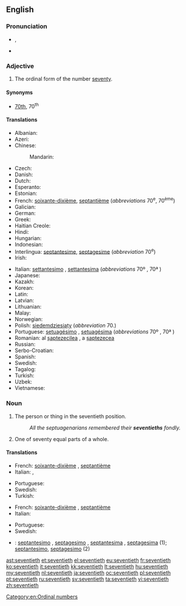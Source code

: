 ==English==

===Pronunciation===
* {{IPA|/ˈsɛvntiəθ/}}, {{X-SAMPA|/"sEvnti@T/}}
* {{hyphenation|sev|en|ti|eth}}

===Adjective===
{{en-adj|-}}

# The ordinal form of the number [[seventy]].

====Synonyms====
* [[70th]], 70<sup>th</sup>

====Translations====
{{trans-top|ordinal form of the number seventy (70)}}
* Albanian: {{t-|sq|shtatëdhjetë}}
* Azeri: {{t-|az|yetmişinci}}
* Chinese:
*: Mandarin: {{t|cmn|第七十|tr=dì qīshí|sc=Hani}}
* Czech: {{t+|cs|sedmdesátý}}
* Danish: {{t-|da|halvfjerdsindstyvende}}
* Dutch: {{t+|nl|zeventigste}}
* Esperanto: {{t-|eo|sepdek}}
* Estonian: {{t-|et|seitsmekümnes|sc=Cyrl}}
* French: {{qualifier|France|Quebec}} [[soixante-dixième]], {{qualifier|Belgium|Congo-Kinshasa|Switzerland}} [[septantième]] (''abbreviations'' 70<sup>e</sup>, 70<sup>ème</sup>)<!--Belgium, Switzerland, Congo-Kinshasa verified by Paul G on 2006-05-23-->
* Galician: {{t-|gl|septuagésimo}}
* German: {{t+|de|siebzigste}}
* Greek: {{t+|el|εβδομηκοστός|tr=evdomikostos}}
* Haitian Creole: {{tø|ht|swasant}}
* Hindi: {{t-|hi|सत्तरवाँ|tr=sattaravām̐|sc=Deva}}
* Hungarian: {{t+|hu|hetvenedik}}
* Indonesian: {{t-|id|ketujuhpuluh}}
* Interlingua: [[septantesime]], [[septagesime]] (''abbreviation'' 70<sup>e</sup>)
* Irish: {{t+|ga|seachtó}}
{{trans-mid}}
* Italian: [[settantesimo]] {{m}}, [[settantesima]] {{f}} (''abbreviations'' 70º<!--note: this a superscript "o", not a degree symbol--> {{m}}, 70ª {{f}})
* Japanese: {{t-|ja|第七十|tr=dai nana jū|sc=Jpan}}
* Kazakh: {{t|kk|жетпісінші|tr=jetpisinşi|sc=Cyrl}}
* Korean: {{t+|ko|일흔째|tr=ilheunjjae |sc=Hang}}
* Latin: {{t-|la|septuagesimus}}
* Latvian: {{t+|lv|septiņdesmitais}}
* Lithuanian: {{t+|lt|septyniasdešimtas}}
* Malay: {{t-|ms|ketujuh puluh}}
* Norwegian: {{t-|no|syttinde}}
* Polish: [[siedemdziesiąty]] (''abbreviation'' 70.)
* Portuguese: [[setuagésimo]] {{m}}, [[setuagésima]] {{f}} (''abbreviations'' 70º<!--note: this a superscript "o", not a degree symbol--> {{m}}, 70ª {{f}})
* Romanian: al [[șaptezecilea]] {{m}}, a [[șaptezecea]] {{f}}
* Russian: {{t+|ru|семидесятый|tr=semidesyatyĭ|sc=Cyrl}}
* Serbo-Croatian: {{t-|sh|sedamdeseti|sc=Cyrl}}
* Spanish: {{t+|es|septuagésimo}}
* Swedish: {{t+|sv|sjuttionde}}
* Tagalog: {{t-|tl|pampitumpu}}
* Turkish: {{t+|tr|yetmişinci}}
* Uzbek: {{t-|uz|yetmishinchi}}
* Vietnamese: {{t-|vi|thứ bảy mươi}}
{{trans-bottom}}

===Noun===
{{en-noun}}

# The person or thing in the seventieth position.
#: ''All the septuagenarians remembered their '''seventieths''' fondly.''
# One of seventy equal parts of a whole.

====Translations====
{{trans-top|the person or thing in the seventieth position}}
* French: {{qualifier|France, Quebec}} [[soixante-dixième]] {{m|f}}, {{qualifier|Belgium, Congo-Kinshasa, Switzerland}} [[septantième]] {{m|f}}<!--Belgium, Switzerland, Congo-Kinshasa verified by Paul G on 2006-05-23-->
* Italian: {{t-|it|settantesimo|m}}, {{t-|it|settantesima|f}}
{{trans-mid}}
* Portuguese: {{t+|pt|setuagésimo|m}}
* Swedish: {{t+|sv|sjuttionde|c}}
* Turkish: {{t+|tr|yetmişinci}}
{{trans-bottom}}

{{trans-top|one of seventy equal parts of a whole}}
* French: {{qualifier|France|Quebec}} [[soixante-dixième]] {{m}}, {{qualifier|Belgium|Congo-Kinshasa|Switzerland}} [[septantième]] {{m}} <!--Belgium, Switzerland, Congo-Kinshasa verified by Paul G on 2006-05-23-->
* Italian: {{t-|it|settantesimo|m}}
{{trans-mid}}
* Portuguese: {{t+|pt|setuagésimo|m}}
* Swedish: {{t-|sv|sjuttiondel|c}}
{{trans-bottom}}

{{checktrans}}
* {{ttbc|ia}}: [[septantesimo]] {{m}}, [[septagesimo]] {{m}}, [[septantesima]] {{f}}, [[septagesima]] {{f}} (1); [[septantesimo]], [[septagesimo]] (2)

[[Category:en:Ordinal numbers]]

[[ast:seventieth]]
[[et:seventieth]]
[[el:seventieth]]
[[eu:seventieth]]
[[fr:seventieth]]
[[ko:seventieth]]
[[it:seventieth]]
[[kk:seventieth]]
[[lt:seventieth]]
[[hu:seventieth]]
[[my:seventieth]]
[[nl:seventieth]]
[[ja:seventieth]]
[[oc:seventieth]]
[[pl:seventieth]]
[[pt:seventieth]]
[[ru:seventieth]]
[[sv:seventieth]]
[[ta:seventieth]]
[[vi:seventieth]]
[[zh:seventieth]]